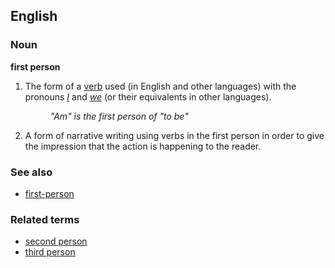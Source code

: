 ==English==
===Noun===
'''first person'''

#The form of a [[verb]] used (in English and other languages) with the pronouns ''[[I]]'' and ''[[we]]'' (or their equivalents in other languages).
#:''"Am" is the first person of "to be"''
#A form of narrative writing using verbs in the first person in order to give the impression that the action is happening to the reader.

===See also===
*[[first-person]]

===Related terms===
*[[second person]]
*[[third person]]